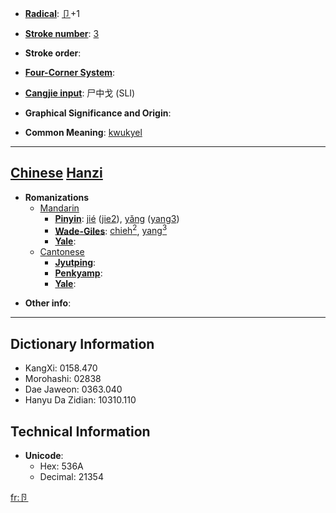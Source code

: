 * '''[[Wiktionary:Chinese radical index| Radical]]''': [[Wiktionary:Chinese radical index 卩|卩]]+1

* '''[[Wiktionary:Chinese total strokes index|Stroke number]]''': [[Wiktionary:Chinese total strokes index 3|3]]

* '''Stroke order''': 

* '''[[Wiktionary:Chinese four corner index|Four-Corner System]]''': 

* '''[[Wiktionary:Chinese Cangjie index|Cangjie input]]''': 尸中戈 (SLI)

* '''Graphical Significance and Origin''': 

* '''Common Meaning''': [[kwukyel]]

----

== [[Chinese]] [[Hanzi]] ==

* '''Romanizations'''
** [[Mandarin]]
*** '''[[Pinyin]]''': [[jié]] ([[jie2]]), [[yǎng]] ([[yang3]])
*** '''[[Wade-Giles]]''': [[chieh2|chieh<sup>2</sup>]], [[yang3|yang<sup>3</sup>]]
*** '''[[Yale]]''': 
**[[Cantonese]]
***'''[[Jyutping]]''':
***'''[[Penkyamp]]''': 
***'''[[Yale]]''': 

* '''Other info''': 

----

== Dictionary Information ==

* KangXi: 0158.470
* Morohashi: 02838
* Dae Jaweon: 0363.040
* Hanyu Da Zidian: 10310.110

== Technical Information ==

* '''Unicode''':
** Hex: 536A
** Decimal: 21354

[[fr:卪]]